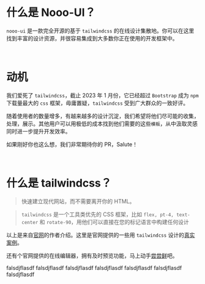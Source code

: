 

# 什么是 Nooo-UI？

`nooo-ui` 是一款完全开源的基于 `tailwindcss` 的在线设计集散地。你可以在这里找到丰富的设计资源，并很容易集成到大多数你正在使用的开发框架中。

<br />

# 动机

我们爱死了 `tailwindcss`，截止 2023 年 1 月份，它已经超过 `Bootstrap` 成为 `npm` 下载量最大的 `css` 框架，毋庸置疑，`tailwindcss` 受到广大群众的一致好评。

随着使用者的数量增多，有越来越多的设计沉淀，我们希望将他们尽可能的收集，处理，展示。其他用户可以用极低的成本找到他们需要的这些`模板`，从中汲取灵感同时进一步提升开发效率。

如果刚好你也这么想，我们非常期待你的 PR，Salute！

<br />

# 什么是 tailwindcss？

> 快速建立现代网站，而不需要离开你的 HTML。

> `tailwindcss` 是一个工具类优先的 CSS 框架，比如 `flex, pt-4, text-center` 和 `rotate-90`，用他们可以直接在您的标记语言中构建任何设计

以上是来自[官网](https://tailwindcss.com/)的作者介绍。这里是官网提供的一些用 `tailwindcss` 设计的[真实案例](https://tailwindcss.com/showcase)。

还有个官网提供的在线编辑器，拥有及时预览功能，马上动手[尝尝鲜](https://play.tailwindcss.com/)吧。


falsdjflasdf
falsdjflasdf
falsdjflasdf
falsdjflasdf
falsdjflasdf
falsdjflasdf
falsdjflasdf
<br />
<br />
<br />
<br />

